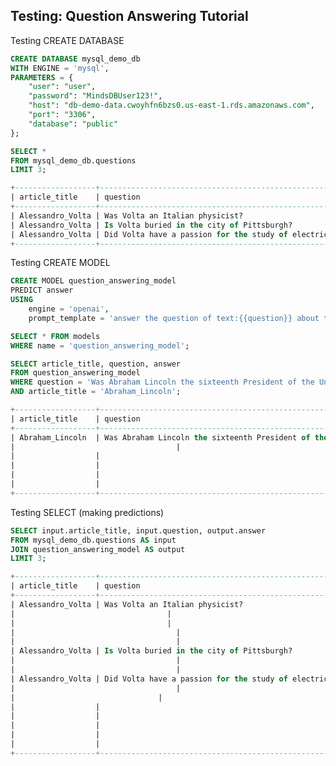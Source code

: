## Testing: Question Answering Tutorial

Testing CREATE DATABASE
```sql
CREATE DATABASE mysql_demo_db
WITH ENGINE = 'mysql',
PARAMETERS = {
    "user": "user",
    "password": "MindsDBUser123!",
    "host": "db-demo-data.cwoyhfn6bzs0.us-east-1.rds.amazonaws.com",
    "port": "3306",
    "database": "public"
};

SELECT *
FROM mysql_demo_db.questions
LIMIT 3;

```

```sql
+------------------+--------------------------------------------------------+-------------+
| article_title    | question                                               | true_answer |
+------------------+--------------------------------------------------------+-------------+
| Alessandro_Volta | Was Volta an Italian physicist?                        | yes         |
| Alessandro_Volta | Is Volta buried in the city of Pittsburgh?             | no          |
| Alessandro_Volta | Did Volta have a passion for the study of electricity? | yes         |
+------------------+--------------------------------------------------------+-------------+

```

Testing CREATE MODEL
```sql
CREATE MODEL question_answering_model
PREDICT answer
USING
    engine = 'openai',
    prompt_template = 'answer the question of text:{{question}} about text:{{article_title}}';

SELECT * FROM models
WHERE name = 'question_answering_model';

SELECT article_title, question, answer
FROM question_answering_model
WHERE question = 'Was Abraham Lincoln the sixteenth President of the United States?'
AND article_title = 'Abraham_Lincoln';

```

```sql
+------------------+-------------------------------------------------------------------+------------------------------------------------------------------------+
| article_title    | question                                                          | answer                                                                 |
+------------------+-------------------------------------------------------------------+------------------------------------------------------------------------+
| Abraham_Lincoln  | Was Abraham Lincoln the sixteenth President of the United States? | Yes, Abraham Lincoln was the sixteenth President of the United States. |
|									 |                                                                   | He served as President from 1861 until his assassination in 1865.      |
|                  |                                              								     | During his presidency, he led the country through the Civil War and    | 
|                  |                                                                   | issued the Emancipation Proclamation, which declared that all slaves in|
|                  |                                                  								 | Confederate-held territory were to be set free. He is widely regarded  |                     
|                  |                                                   								 | as one of the greatest Presidents in American history.                 |
+------------------+-------------------------------------------------------------------+------------------------------------------------------------------------+
```

Testing SELECT (making predictions)
```sql
SELECT input.article_title, input.question, output.answer
FROM mysql_demo_db.questions AS input
JOIN question_answering_model AS output
LIMIT 3;
```

```sql
+------------------+--------------------------------------------------------+--------------------------------------------------------+
| article_title    | question                                               | answer                                                 |
+------------------+--------------------------------------------------------+--------------------------------------------------------+
| Alessandro_Volta | Was Volta an Italian physicist?                        | Yes, Alessandro Volta was an Italian physicist. He is  | 
|								   |                                                        | best known for his invention of the electric battery,  | 
|								   |  	                                                    | which he called the "voltaic pile." This invention     |
|									 |                                                        | paved the way for the development of modern            |
|									 |                                                        | electrical technology.                                 |
| Alessandro_Volta | Is Volta buried in the city of Pittsburgh?             | No, Alessandro Volta is not buried in the city of      |
|									 |	                                                      | Pittsburgh. He is buried in the city of Como, Italy,   |
|									 |                                                        | where he was born and spent most of his life.          |
| Alessandro_Volta | Did Volta have a passion for the study of electricity? | Yes, Alessandro Volta had a passion for the study of   |
|									 |	                                                      | electricity. He was a pioneer in the field of          |
| 								 |                                                        | electricity and made significant contributions to      |
|                  |                                                        | the understanding of electric potential and the        |
|                  |                                                        | development of the first electric battery.             | 
|                  |                                                        | His passion for electricity led him to conduct         |
|                  |                                                        | numerous experiments and make important discoveries    |
|                  |                                                        | that paved the way for modern electrical technology.   |
+------------------+--------------------------------------------------------+--------------------------------------------------------+
```
